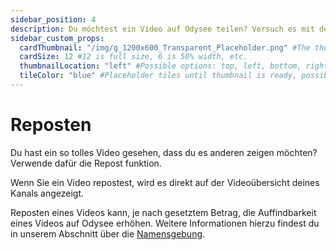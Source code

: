 ```yaml
---
sidebar_position: 4
description: Du möchtest ein Video auf Odysee teilen? Versuch es mit der Repost-Funktion.
sidebar_custom_props:
  cardThumbnail: "/img/g_1200x600_Transparent_Placeholder.png" #The thumbnail on the category card.
  cardSize: 12 #12 is full size, 6 is 50% width, etc.
  thumbnailLocation: "left" #Possible options: top, left, bottom, right, none
  tileColor: "blue" #Placeholder tiles until thumbnail is ready, possible options: blue, cream, darkpurple, lightpurple, mauve, orange, pink, none
---
```


# Reposten

Du hast ein so tolles Video gesehen, dass du es anderen zeigen möchten? Verwende dafür die Repost funktion.

Wenn Sie ein Video repostest, wird es direkt auf der Videoübersicht deines Kanals angezeigt.

Reposten eines Videos kann, je nach gesetztem Betrag, die Auffindbarkeit eines Videos auf Odysee erhöhen. Weitere Informationen hierzu findest du in unserem Abschnitt über die [Namensgebung](/category-blockchain/category-staking/naming).
